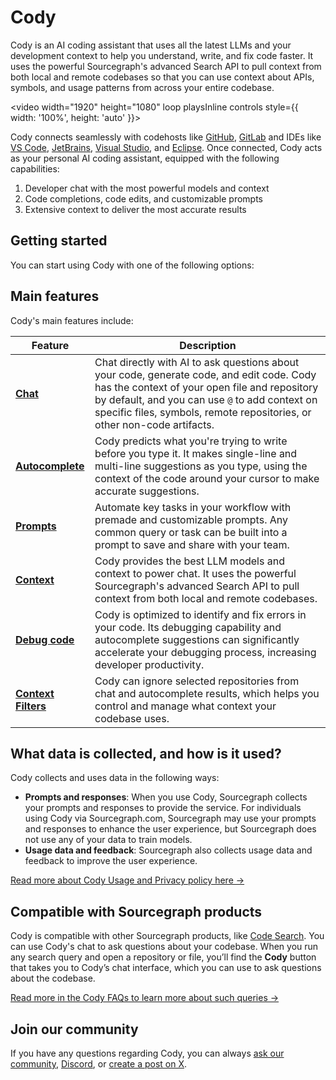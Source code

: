 # Cody

Cody is an AI coding assistant that uses all the latest LLMs and your development context to help you understand, write, and fix code faster. It uses the powerful Sourcegraph's advanced Search API to pull context from both local and remote codebases so that you can use context about APIs, symbols, and usage patterns from across your entire codebase.

<video width="1920" height="1080" loop playsInline controls style={{ width: '100%', height: 'auto' }}>
  <source src="https://storage.googleapis.com/sourcegraph-assets/Docs/Media/cody-in-action-102024.mp4" type="video/mp4"/>
</video>

Cody connects seamlessly with codehosts like [GitHub](https://github.com/login?client_id=e917b2b7fa9040e1edd4), [GitLab](https://gitlab.com/users/sign_in) and IDEs like [VS Code](/cody/clients/install-vscode), [JetBrains](/cody/clients/install-jetbrains), [Visual Studio](/cody/clients/install-visual-studio), and [Eclipse](/cody/clients/install-eclipse). Once connected, Cody acts as your personal AI coding assistant, equipped with the following capabilities:

1. Developer chat with the most powerful models and context
2. Code completions, code edits, and customizable prompts
3. Extensive context to deliver the most accurate results

## Getting started

You can start using Cody with one of the following options:

<ProductCards>
<ProductCard href="/cody/clients/install-vscode" imgSrc="https://storage.googleapis.com/sourcegraph-assets/docs/images/cody/vscode.svg" imgAlt="VS Code" title="Cody for VS Code" description="Install Cody's free extension for VS Code. " />
<ProductCard href="/cody/clients/install-jetbrains" imgSrc="https://storage.googleapis.com/sourcegraph-assets/docs/images/cody/jb_beam.svg" imgAlt="JetBrains" title="Cody for JetBrains" description="Install Cody's free extension for JetBrains." />
<ProductCard href="/cody/clients/install-visual-studio" imgSrc="https://storage.googleapis.com/sourcegraph-assets/Docs/visual-studio-Product-Icon.svg" imgAlt="Visual Studio" title="Cody for Visual Studio (Experimental)" description="Install Cody's free extension for Visual Studio." />
<ProductCard href="/cody/clients/install-eclipse" imgSrc="https://storage.googleapis.com/sourcegraph-assets/Docs/eclipse.svg" imgAlt="Eclipse" title="Cody for Eclipse (Experimental)" description="Install Cody's free extension for Eclipse." />
<ProductCard href="/cody/clients/cody-with-sourcegraph" imgSrc="https://storage.googleapis.com/sourcegraph-assets/docs/images/cody/cody-logomark-default.svg" imgAlt="Cody Web" title="Cody for Web" description="Use Cody in the Sourcegraph web app." />
<ProductCard href="/cody/clients/install-cli" imgSrc="https://storage.googleapis.com/sourcegraph-assets/docs/images/cody/command-line-blue.svg" imgAlt="Cody CLI" title="Cody CLI" description="Run Cody from the command line." />
<ProductCard href="/cody/clients/enable-cody-enterprise" imgSrc="https://storage.googleapis.com/sourcegraph-assets/Docs/sg-new-logo.svg" imgAlt="Cody Enterprise" title="Cody Enterprise" description="Get in touch with our team to try Cody for Sourcegraph Enterprise." />
</ProductCards>

## Main features

Cody's main features include:

|                       **Feature**                        |                                                                                                                             **Description**                                                                                                                              |
| -------------------------------------------------------- | ------------------------------------------------------------------------------------------------------------------------------------------------------------------------------------------------------------------------------------------------------------------------ |
| **[Chat](/cody/capabilities/chat)**                      | Chat directly with AI to ask questions about your code, generate code, and edit code. Cody has the context of your open file and repository by default, and you can use `@` to add context on specific files, symbols, remote repositories, or other non-code artifacts. |
| **[Autocomplete](/cody/capabilities/autocomplete)**      | Cody predicts what you're trying to write before you type it. It makes single-line and multi-line suggestions as you type, using the context of the code around your cursor to make accurate suggestions.                                                                |
| **[Prompts](/cody/capabilities/commands)**               | Automate key tasks in your workflow with premade and customizable prompts. Any common query or task can be built into a prompt to save and share with your team.                                                                                                         |
| **[Context](/cody/core-concepts/context)**               | Cody provides the best LLM models and context to power chat. It uses the powerful Sourcegraph's advanced Search API to pull context from both local and remote codebases.                                                                                                |
| **[Debug code](/cody/capabilities/debug-code)**          | Cody is optimized to identify and fix errors in your code. Its debugging capability and autocomplete suggestions can significantly accelerate your debugging process, increasing developer productivity.                                                                 |
| **[Context Filters](/cody/capabilities/ignore-context)** | Cody can ignore selected repositories from chat and autocomplete results, which helps you control and manage what context your codebase uses.                                                                                                                            |

## What data is collected, and how is it used?

Cody collects and uses data in the following ways:

- **Prompts and responses**:  When you use Cody, Sourcegraph collects your prompts and responses to provide the service. For individuals using Cody via Sourcegraph.com, Sourcegraph may use your prompts and responses to enhance the user experience, but Sourcegraph does not use any of your data to train models.
- **Usage data and feedback**:  Sourcegraph also collects usage data and feedback to improve the user experience.

<a target="_blank" href="https://sourcegraph.com/terms/cody-notice">Read more about Cody Usage and Privacy policy here →</a>

## Compatible with Sourcegraph products

Cody is compatible with other Sourcegraph products, like [Code Search](/code-search/). You can use Cody's chat to ask questions about your codebase. When you run any search query and open a repository or file, you’ll find the **Cody** button that takes you to Cody’s chat interface, which you can use to ask questions about the codebase.

[Read more in the Cody FAQs to learn more about such queries →](/cody/faq)

## Join our community

If you have any questions regarding Cody, you can always [ask our community](https://community.sourcegraph.com), [Discord](https://discord.com/invite/s2qDtYGnAE), or [create a post on X](https://twitter.com/sourcegraphcody).
